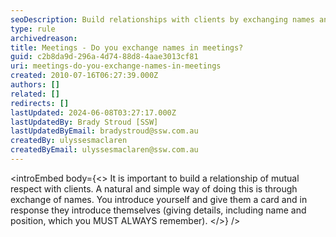 ```yaml
---
seoDescription: Build relationships with clients by exchanging names and establishing mutual respect during meetings.
type: rule
archivedreason:
title: Meetings - Do you exchange names in meetings?
guid: c2b8da9d-296a-4d74-88d8-4aae3013cf81
uri: meetings-do-you-exchange-names-in-meetings
created: 2010-07-16T06:27:39.000Z
authors: []
related: []
redirects: []
lastUpdated: 2024-06-08T03:27:17.000Z
lastUpdatedBy: Brady Stroud [SSW]
lastUpdatedByEmail: bradystroud@ssw.com.au
createdBy: ulyssesmaclaren
createdByEmail: ulyssesmaclaren@ssw.com.au
---
```


<introEmbed
  body={<>
It is important to build a relationship of mutual respect with clients. A natural and simple way of doing this is through exchange of names. You introduce yourself and give them a card and in response they introduce themselves (giving details, including name and position, which you MUST ALWAYS remember).
  </>}
/>
